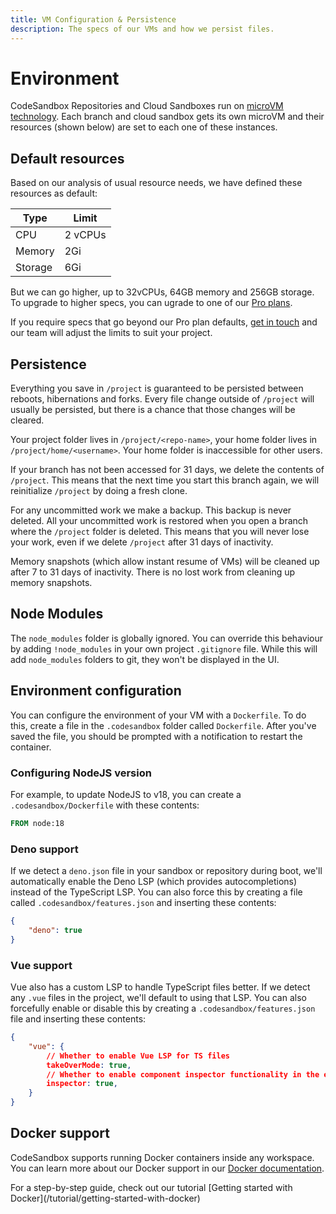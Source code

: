 ```yaml
---
title: VM Configuration & Persistence
description: The specs of our VMs and how we persist files.
---
```



# Environment

CodeSandbox Repositories and Cloud Sandboxes run on [microVM technology](https://codesandbox.io/blog/how-we-clone-a-running-vm-in-2-seconds). Each branch and cloud sandbox gets its own microVM and their resources (shown below) are set to each one of these instances.

## Default resources

Based on our analysis of usual resource needs, we have defined these resources as default:

| Type    | Limit   |
| ------- | ------- |
| CPU     | 2 vCPUs |
| Memory  | 2Gi     |
| Storage | 6Gi     |

But we can go higher, up to 32vCPUs, 64GB memory and 256GB storage. To upgrade to higher specs, you can ugrade to one of our [Pro plans](https://codesandbox.io/pro).

If you require specs that go beyond our Pro plan defaults, [get in touch](mailto:support@codesandbox.io) and our team will adjust the limits to suit your project.

## Persistence

Everything you save in `/project` is guaranteed to be persisted between reboots, hibernations and forks. Every file change outside of `/project` will usually be persisted, but there is a chance that those changes will be cleared.

Your project folder lives in `/project/<repo-name>`, your home folder lives in `/project/home/<username>`. Your home folder is inaccessible for other users.

If your branch has not been accessed for 31 days, we delete the contents of `/project`. This means that the next time you start this branch again, we will reinitialize `/project` by doing a fresh clone.

For any uncommitted work we make a backup. This backup is never deleted. All your uncommitted work is restored when you open a branch where the `/project` folder is deleted. This means that you will never lose your work, even if we delete `/project` after 31 days of inactivity.

Memory snapshots (which allow instant resume of VMs) will be cleaned up after 7 to 31 days of inactivity. There is no lost work from cleaning up memory snapshots.

## Node Modules

The `node_modules` folder is globally ignored. You can override this behaviour by adding `!node_modules` in your own project `.gitignore` file. While this will add `node_modules` folders to git, they won't be displayed in the UI.

## Environment configuration

You can configure the environment of your VM with a `Dockerfile`. To do this, create a file in the `.codesandbox` folder called `Dockerfile`. After you've saved the file, you should be prompted with a notification to restart the container.

### Configuring NodeJS version

For example, to update NodeJS to v18, you can create a `.codesandbox/Dockerfile` with these contents:

```dockerfile
FROM node:18
```

### Deno support

If we detect a `deno.json` file in your sandbox or repository during boot, we'll automatically enable the Deno LSP (which provides autocompletions) instead of the TypeScript LSP. You can also force this by creating a file called `.codesandbox/features.json` and inserting these contents:

```json
{
    "deno": true
}
```

### Vue support

Vue also has a custom LSP to handle TypeScript files better. If we detect any `.vue` files in the project, we'll default to using that LSP. You can also forcefully enable or disable this by creating a `.codesandbox/features.json` file and inserting these contents:

```json
{
    "vue": {
        // Whether to enable Vue LSP for TS files
        takeOverMode: true,
        // Whether to enable component inspector functionality in the editor for Vue
        inspector: true,
    }
}
```

## Docker support

CodeSandbox supports running Docker containers inside any workspace. You can learn more about our Docker support in our [Docker documentation](/learn/environment/docker).

<Callout emoji="⭑">
For a step-by-step guide, check out our tutorial [Getting started with Docker](/tutorial/getting-started-with-docker)
</Callout>
